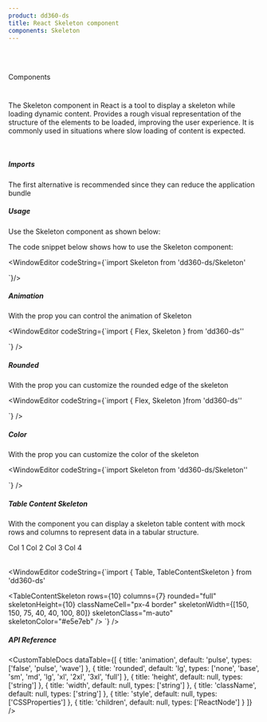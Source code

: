 ```yaml
---
product: dd360-ds
title: React Skeleton component
components: Skeleton
---
```


<br id='top' />
<br />

<Label>Components</Label>

# <HeaderDocCustom title="Skeleton" pathUrl="components-skeletons-skeleton--skeleton" />


The Skeleton component in React is a tool to display a skeleton while loading dynamic content. Provides a rough visual representation of the structure of the elements to be loaded, improving the user
experience. It is commonly used in situations where slow loading of content is expected.

<br />

##### <span name="floating-nav">Imports</span>

The first alternative is recommended since they can reduce the application bundle

<WindowEditor codeString="import Skeleton from 'dd360-ds/Skeleton'" />
<WindowEditor codeString="import { Skeleton } from 'dd360-ds'" />

##### <span name="floating-nav">Usage</span>

Use the Skeleton component as shown below:

<Playground>
  <Skeleton color="#cfcfcf" height={30} width={200} />
</Playground>

The code snippet below shows how to use the Skeleton component:

<WindowEditor
    codeString={`import  Skeleton  from 'dd360-ds/Skeleton'

<Skeleton color="#cfcfcf" height={30} width={200} />
`}/>

##### <span name="floating-nav">Animation</span>

With the prop <Tag text='animation' /> you can control the animation of Skeleton

<Playground>
  <Flex gap="4">
    <Skeleton color="#cfcfcf" animation="false" width={200} height={30} rounded="2xl" />
    <Skeleton color="#cfcfcf" animation="pulse" width={200} height={30} rounded="2xl" />
    <Skeleton color="#cfcfcf" animation="wave" width={200} height={30} rounded="2xl" />
  </Flex>
</Playground>

<WindowEditor
  codeString={`import { Flex, Skeleton } from 'dd360-ds''

<Flex gap="4">
  <Skeleton animation="false" color="#cfcfcf" width={200} height={30} rounded="2xl" />
  <Skeleton animation="pulse" color="#cfcfcf" width={200} height={30} rounded="2xl" />
  <Skeleton animation="wave" color="#cfcfcf" width={200} height={30} rounded="2xl" />
</Flex>
`} />

##### <span name="floating-nav">Rounded</span>

With the prop <Tag text='rounded' /> you can customize the rounded edge of the skeleton

<Playground>
  <Flex gap="4">
    <Skeleton color="#cfcfcf" width={200} height={30} rounded="none" />
    <Skeleton color="#cfcfcf" width={200} height={30} rounded="base" />
    <Skeleton color="#cfcfcf" width={200} height={30} rounded="sm" />
    <Skeleton color="#cfcfcf" width={200} height={30} rounded="md" />
    <Skeleton color="#cfcfcf" width={200} height={30} rounded="lg" />
    <Skeleton color="#cfcfcf" width={200} height={30} rounded="xl" />
    <Skeleton color="#cfcfcf" width={200} height={30} rounded="2xl" />
    <Skeleton color="#cfcfcf" width={200} height={30} rounded="3xl" />
    <Skeleton color="#cfcfcf" width={200} height={30} rounded="full" />
  </Flex>
</Playground>

<WindowEditor
  codeString={`import { Flex, Skeleton }from 'dd360-ds''

<Flex gap="4">
  <Skeleton color="#cfcfcf" width={200} height={30} rounded="none" />
  <Skeleton color="#cfcfcf" width={200} height={30} rounded="base" />
  <Skeleton color="#cfcfcf" width={200} height={30} rounded="sm" />
  <Skeleton color="#cfcfcf" width={200} height={30} rounded="md" />
  <Skeleton color="#cfcfcf" width={200} height={30} rounded="lg" />
  <Skeleton color="#cfcfcf" width={200} height={30} rounded="xl" />
  <Skeleton color="#cfcfcf" width={200} height={30} rounded="2xl" />
  <Skeleton color="#cfcfcf" width={200} height={30} rounded="3xl" />
  <Skeleton color="#cfcfcf" width={200} height={30} rounded="full" />
</Flex>
`} />

##### <span name="floating-nav">Color</span>

With the prop <Tag text='color' /> you can customize the color of the skeleton

<Playground>
  <Skeleton color="#74a9e6" width={200} height={30} rounded="2xl" />
</Playground>

<WindowEditor
  codeString={`import Skeleton from 'dd360-ds/Skeleton''

<Skeleton color="#74a9e6" width={200} height={30} rounded="2xl" />
`} />

##### <span name="floating-nav">Table Content Skeleton</span>

With the component <Tag text=' TableContentSkeleton' /> you can display a skeleton table content with mock rows and columns to represent data in a
tabular structure.

<Playground>
  <Table>
    <Table.Header>
      <Table.HeaderRow>
        <Table.HeaderCell className="bg-gray-100">Col 1</Table.HeaderCell>
        <Table.HeaderCell className="bg-gray-100">Col 2</Table.HeaderCell>
        <Table.HeaderCell className="bg-gray-100">Col 3</Table.HeaderCell>
        <Table.HeaderCell className="bg-gray-100">Col 4</Table.HeaderCell>
      </Table.HeaderRow>
    </Table.Header>
    <Table.Body>
      <TableContentSkeleton rows={10} columns={4} rounded="full" skeletonHeight={10} classNameCell="px-4 border" skeletonWidth={[100, 100, 75, 40]} skeletonClass="m-auto" skeletonColor="#e5e7eb" />
    </Table.Body>
  </Table>
</Playground>

<WindowEditor
  codeString={`import { Table, TableContentSkeleton } from 'dd360-ds'

<TableContentSkeleton
  rows={10}
  columns={7}
  rounded="full"
  skeletonHeight={10}
  classNameCell="px-4 border"
  skeletonWidth={[150, 150, 75, 40, 40, 100, 80]}
  skeletonClass="m-auto"
  skeletonColor="#e5e7eb"
/>
`} />

##### <span name="floating-nav">API Reference</span>

<CustomTableDocs
  dataTable={[
    { title: 'animation', default: 'pulse', types: ['false', 'pulse', 'wave'] },
    {
      title: 'rounded',
      default: 'lg',
      types: ['none', 'base', 'sm', 'md', 'lg', 'xl', '2xl', '3xl', 'full']
    },
    { title: 'height', default: null, types: ['string'] },
    { title: 'width', default: null, types: ['string'] },
    { title: 'className', default: null, types: ['string'] },
    { title: 'style', default: null, types: ['CSSProperties'] },
    { title: 'children', default: null, types: ['ReactNode'] }
  ]}
/>

<AlertReactKnowledge />

<BackAndForwardController />